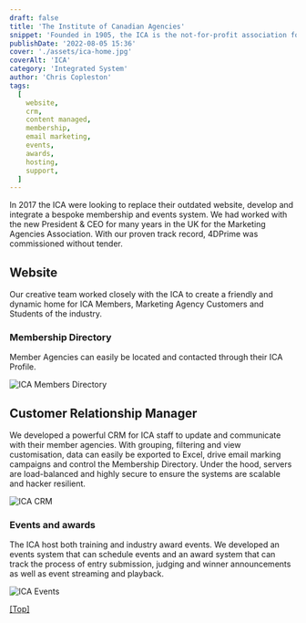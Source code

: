 ```yaml
---
draft: false
title: 'The Institute of Canadian Agencies'
snippet: 'Founded in 1905, the ICA is the not-for-profit association for Canadian advertising, marketing, media, and public relations agencies'
publishDate: '2022-08-05 15:36'
cover: './assets/ica-home.jpg'
coverAlt: 'ICA'
category: 'Integrated System'
author: 'Chris Copleston'
tags:
  [
    website,
    crm,
    content managed,
    membership,
    email marketing,
    events,
    awards,
    hosting,
    support,
  ]
---
```



In 2017 the ICA were looking to replace their outdated website, develop and integrate a bespoke membership and events system. We had worked with the new President & CEO for many years in the UK for the Marketing Agencies Association. With our proven track record, 4DPrime was commissioned without tender.

## Website

Our creative team worked closely with the ICA to create a friendly and dynamic home for ICA Members, Marketing Agency Customers and Students of the industry.

### Membership Directory

Member Agencies can easily be located and contacted through their ICA Profile.

![ICA Members Directory](./assets/ica-members.jpg)

## Customer Relationship Manager

We developed a powerful CRM for ICA staff to update and communicate with their member agencies. With grouping, filtering and view customisation, data can easily be exported to Excel, drive email marking campaigns and control the Membership Directory. Under the hood, servers are load-balanced and highly secure to ensure the systems are scalable and hacker resilient.

![ICA CRM](./assets/ica-crm.jpg)

### Events and awards

The ICA host both training and industry award events. We developed an events system that can schedule events and an award system that can track the process of entry submission, judging and winner announcements as well as event streaming and playback.

![ICA Events](./assets/ica-events.png)

[[Top]](#top)
